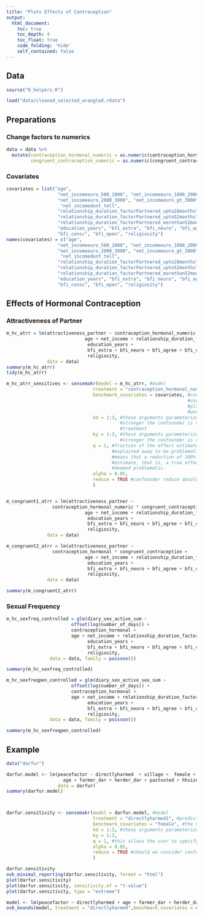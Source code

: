 ```yaml
---
title: "Plots Effects of Contraception"
output:
  html_document:
    toc: true
    toc_depth: 4
    toc_float: true
    code_folding: 'hide'
    self_contained: false
---
```

  
## Data 
```r
source("0_helpers.R")

load("data/cleaned_selected_wrangled.rdata")
```

## Preparations
### Change factors to numerics
```r
data = data %>%
  mutate(contraception_hormonal_numeric = as.numeric(contraception_hormonal),
         congruent_contraception_numeric = as.numeric(congruent_contraception))
```

### Covariates
```r
covariates = list("age",
                   "net_incomeeuro_500_1000", "net_incomeeuro_1000_2000",
                   "net_incomeeuro_2000_3000", "net_incomeeuro_gt_3000",
                    "net_incomedont_tell",
                   "relationship_duration_factorPartnered_upto28months",
                   "relationship_duration_factorPartnered_upto52months",
                   "relationship_duration_factorPartnered_morethan52months",
                   "education_years", "bfi_extra", "bfi_neuro", "bfi_agree",
                   "bfi_consc", "bfi_open", "religiosity")
names(covariates) = c("age",
                   "net_incomeeuro_500_1000", "net_incomeeuro_1000_2000",
                   "net_incomeeuro_2000_3000", "net_incomeeuro_gt_3000",
                    "net_incomedont_tell",
                   "relationship_duration_factorPartnered_upto28months",
                   "relationship_duration_factorPartnered_upto52months",
                   "relationship_duration_factorPartnered_morethan52months",
                   "education_years", "bfi_extra", "bfi_neuro", "bfi_agree",
                   "bfi_consc", "bfi_open", "religiosity")
```

## Effects of Hormonal Contraception 
### Attractiveness of Partner
```r
m_hc_atrr = lm(attractiveness_partner ~ contraception_hormonal_numeric +
                             age + net_income + relationship_duration_factor +
                              education_years +
                              bfi_extra + bfi_neuro + bfi_agree + bfi_consc + bfi_open +
                              religiosity,
               data = data)
summary(m_hc_atrr)
tidy(m_hc_atrr)

m_hc_atrr_sensitives <- sensemakr(model = m_hc_atrr, #model
                                treatment = "contraception_hormonal_numeric", #predictor
                                benchmark_covariates = covariates, #covariates that will be
                                                                   #used to bound the
                                                                   #plausible strength of the
                                                                   #unobserved confounders
                                kd = 1:3, #these arguments parameterize how many times
                                          #stronger the confounder is related to the
                                          #treatment
                                ky = 1:3, #these arguments parameterize how many times
                                          #stronger the confounder is related to the outcome 
                                q = 1, #fraction of the effect estimate that would have to be
                                       #explained away to be problematic. Setting q = 1,
                                       #means that a reduction of 100% of the current effect
                                       #estimate, that is, a true effect of zero, would be
                                       #deemed problematic.
                                alpha = 0.05, 
                                reduce = TRUE #confounder reduce absolute effect size
                                )


m_congruent1_atrr = lm(attractiveness_partner ~
                 contraception_hormonal_numeric * congruent_contraception_numeric +
                             age + net_income + relationship_duration_factor +
                              education_years +
                              bfi_extra + bfi_neuro + bfi_agree + bfi_consc + bfi_open +
                              religiosity,
               data = data)

m_congruent2_atrr = lm(attractiveness_partner ~
                 contraception_hormonal * congruent_contraception +
                             age + net_income + relationship_duration_factor +
                              education_years +
                              bfi_extra + bfi_neuro + bfi_agree + bfi_consc + bfi_open +
                              religiosity,
               data = data)

summary(m_congruent2_atrr)
```

### Sexual Frequency
```r
m_hc_sexfreq_controlled = glm(diary_sex_active_sum ~
                        offset(log(number_of_days)) +
                        contraception_hormonal +
                        age + net_income + relationship_duration_factor +
                              education_years +
                              bfi_extra + bfi_neuro + bfi_agree + bfi_consc + bfi_open +
                              religiosity,
                data = data, family = poisson())

summary(m_hc_sexfreq_controlled)

m_hc_sexfreqpen_controlled = glm(diary_sex_active_sex_sum ~
                        offset(log(number_of_days)) +
                        contraception_hormonal +
                        age + net_income + relationship_duration_factor +
                              education_years +
                              bfi_extra + bfi_neuro + bfi_agree + bfi_consc + bfi_open +
                              religiosity,
                data = data, family = poisson())

summary(m_hc_sexfreqpen_controlled)
```

## Example
```r
data("darfur")

darfur.model <- lm(peacefactor ~ directlyharmed  + village +  female +
                     age + farmer_dar + herder_dar + pastvoted + hhsize_darfur, 
                   data = darfur)
summary(darfur.model)



darfur.sensitivity <- sensemakr(model = darfur.model, #model
                                treatment = "directlyharmed1", #predictor
                                benchmark_covariates = "female", #the names of covariates that will be used to bound the plausible strength of the unobserved confounders
                                kd = 1:3, #these arguments parameterize how many times stronger the confounder is related to the treatment (kd) and to the outcome (ky) in comparison to the observed benchmark covariate (female). In our example, setting kd = 1:3 and ky = 1:3 means we want to investigate the maximum strength of a confounder once, twice, or three times as strong as female (in explaining treatment and outcome variation). If only kd is given, ky will be set equal to it by default.
                                ky = 1:3,  
                                q = 1, #this allows the user to specify what fraction of the effect estimate would have to be explained away to be problematic. Setting q = 1, as we do here, means that a reduction of 100% of the current effect estimate, that is, a true effect of zero, would be deemed problematic.
                                alpha = 0.05, 
                                reduce = TRUE #should we consider confounders acting towards increasing or reducing the absolute value of the estimate? The default is reduce = TRUE, which means we are considering confounders that pull the estimate towards (or through) zero.
                                )

darfur.sensitivity
ovb_minimal_reporting(darfur.sensitivity, format = "html")
plot(darfur.sensitivity)
plot(darfur.sensitivity, sensitivity.of = "t-value")
plot(darfur.sensitivity, type = "extreme")

model <- lm(peacefactor ~ directlyharmed + age + farmer_dar + herder_dar +pastvoted + hhsize_darfur + female + village, data = darfur)
ovb_bounds(model, treatment = "directlyharmed",benchmark_covariates = c("female", "pastvoted"),kd = 1:3)
```

